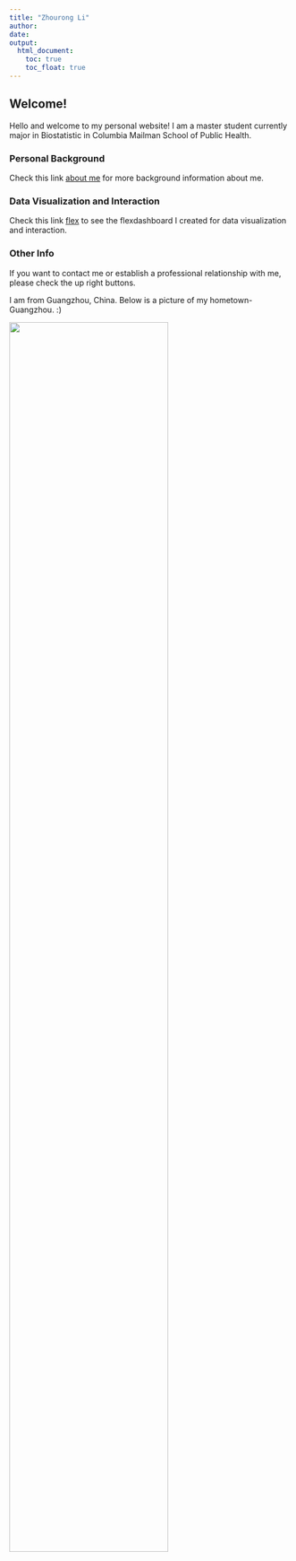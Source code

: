 ```yaml
---
title: "Zhourong Li"
author:
date: 
output: 
  html_document:
    toc: true
    toc_float: true
---
```


## Welcome!

Hello and welcome to my personal website! I am a master student currently major in Biostatistic in Columbia Mailman School of Public Health.            
                 
            
### Personal Background

Check this link [about me](about.html) for more background information about me.           
                 
                
### Data Visualization and Interaction
                     
Check this link [flex](flexdashboard.html) to see the flexdashboard I created for data visualization and interaction.
                          
### Other Info
                     
If you want to contact me or establish a professional relationship with me, please check the up right buttons.
              
               
I am from Guangzhou, China. Below is a picture of my hometown- Guangzhou.  :)

<img src="images/1.jpg" style="width:75%">



